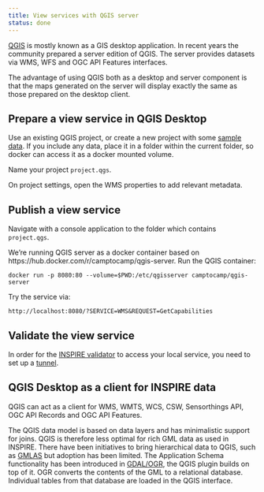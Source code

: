 ```yaml
---
title: View services with QGIS server
status: done
---
```


[QGIS](https://qgis.org) is mostly known as a GIS desktop application. In recent years the community prepared a server edition of QGIS. The server provides datasets via WMS, WFS and OGC API Features interfaces.

The advantage of using QGIS both as a desktop and server component is that the maps generated on the server will display exactly the same as those prepared on the desktop client.

## Prepare a view service in QGIS Desktop

Use an existing QGIS project, or create a new project with some [sample data](https://data.isric.org).
If you include any data, place it in a folder within the current folder, so docker can access it as a docker mounted volume.

Name your project `project.qgs`.

On project settings, open the WMS properties to add relevant metadata.

## Publish a view service

Navigate with a console application to the folder which contains `project.qgs`.

We're running QGIS server as a docker container based on https://hub.docker.com/r/camptocamp/qgis-server. Run the QGIS container:

```
docker run -p 8080:80 --volume=$PWD:/etc/qgisserver camptocamp/qgis-server
```

Try the service via:

```
http://localhost:8080/?SERVICE=WMS&REQUEST=GetCapabilities
```

## Validate the view service

In order for the [INSPIRE validator](https://inspire.ec.europa.eu/validator/home/index.html) to access your local service, you need to set up a [tunnel](../utils/localtunnel.qmd).

## QGIS Desktop as a client for INSPIRE data

QGIS can act as a client for WMS, WMTS, WCS, CSW, Sensorthings API, OGC API Records and OGC API Features.

The QGIS data model is based on data layers and has minimalistic support for joins. QGIS is therefore less optimal for rich GML data as used in INSPIRE. There have been initiatives to bring hierarchical data to QGIS, such as [GMLAS](https://plugins.qgis.org/plugins/gml_application_schema_toolbox/) but adoption has been limited. The Application Schema functionality has been introduced in [GDAL/OGR](../utils/gdal.qmd), the QGIS plugin builds on top of it. OGR converts the contents of the GML to a relational database. Individual tables from that database are loaded in the QGIS interface.


